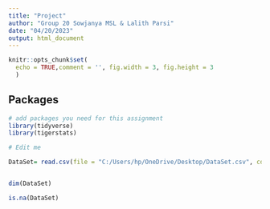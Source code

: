 ---
title: "Project"
author: "Group 20 Sowjanya MSL & Lalith Parsi"
date: "04/20/2023"
output: html_document
---


```{r setup, include=FALSE}
knitr::opts_chunk$set(
  echo = TRUE,comment = '', fig.width = 3, fig.height = 3
  )
```

##  Packages

```{r message=FALSE}
# add packages you need for this assignment
library(tidyverse) 
library(tigerstats)
```


```{r}
# Edit me

DataSet= read.csv(file = "C:/Users/hp/OneDrive/Desktop/DataSet.csv", col.names= c("species","island","culmen_length_mm","culmen_depth_mm","flipper_length_mm","body_mass_g","sex"))


dim(DataSet)

is.na(DataSet)

```






